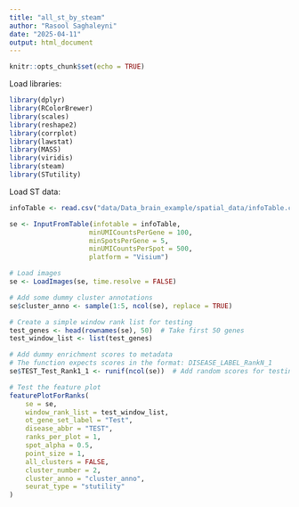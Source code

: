 ```yaml
---
title: "all_st_by_steam"
author: "Rasool Saghaleyni"
date: "2025-04-11"
output: html_document
---
```


```r
knitr::opts_chunk$set(echo = TRUE)
```

Load libraries:
```r
library(dplyr)
library(RColorBrewer)
library(scales)
library(reshape2)
library(corrplot)
library(lawstat)
library(MASS)
library(viridis)
library(steam)
library(STutility)
```

Load ST data:
```r
infoTable <- read.csv("data/Data_brain_example/spatial_data/infoTable.csv", sep = ";")

se <- InputFromTable(infotable = infoTable, 
                    minUMICountsPerGene = 100, 
                    minSpotsPerGene = 5,
                    minUMICountsPerSpot = 500,
                    platform = "Visium")

# Load images
se <- LoadImages(se, time.resolve = FALSE)

# Add some dummy cluster annotations
se$cluster_anno <- sample(1:5, ncol(se), replace = TRUE)

# Create a simple window rank list for testing
test_genes <- head(rownames(se), 50)  # Take first 50 genes
test_window_list <- list(test_genes)

# Add dummy enrichment scores to metadata
# The function expects scores in the format: DISEASE_LABEL_RankN_1
se$TEST_Test_Rank1_1 <- runif(ncol(se))  # Add random scores for testing

# Test the feature plot
featurePlotForRanks(
    se = se,
    window_rank_list = test_window_list,
    ot_gene_set_label = "Test",
    disease_abbr = "TEST",
    ranks_per_plot = 1,
    spot_alpha = 0.5,
    point_size = 1,
    all_clusters = FALSE,
    cluster_number = 2,
    cluster_anno = "cluster_anno",
    seurat_type = "stutility"
)
```



